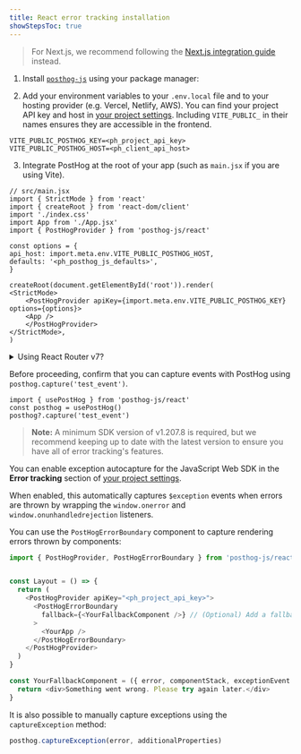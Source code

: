 ```yaml
---
title: React error tracking installation
showStepsToc: true
---
```



> For Next.js, we recommend following the [Next.js integration guide](/docs/integrate/next-js) instead.

<Steps>
<Step title="Install PostHog web SDK" badge="required">


1. Install [`posthog-js`](https://github.com/posthog/posthog-js) using your package manager:

<InstallWebPackageManagers />

2. Add your environment variables to your `.env.local` file and to your hosting provider (e.g. Vercel, Netlify, AWS). You can find your project API key and host in [your project settings](https://app.posthog.com/settings/project). Including `VITE_PUBLIC_` in their names ensures they are accessible in the frontend.

```shell file=.env.local
VITE_PUBLIC_POSTHOG_KEY=<ph_project_api_key>
VITE_PUBLIC_POSTHOG_HOST=<ph_client_api_host>
```

3. Integrate PostHog at the root of your app (such as `main.jsx` if you are using Vite).

```react
// src/main.jsx
import { StrictMode } from 'react'
import { createRoot } from 'react-dom/client'
import './index.css'
import App from './App.jsx'
import { PostHogProvider } from 'posthog-js/react'

const options = {
api_host: import.meta.env.VITE_PUBLIC_POSTHOG_HOST,
defaults: '<ph_posthog_js_defaults>',
}

createRoot(document.getElementById('root')).render(
<StrictMode>
    <PostHogProvider apiKey={import.meta.env.VITE_PUBLIC_POSTHOG_KEY} options={options}>
    <App />
    </PostHogProvider>
</StrictMode>,
)
```

<details>
<summary>Using React Router v7?</summary>

You need to set `posthog-js` and `posthog-js/react` as external packages in your `vite.config.ts` file to avoid SSR errors.

```ts file=vite.config.ts
// ... imports

export default defineConfig({
    plugins: [tailwindcss(), reactRouter(), tsconfigPaths()],
    ssr: {
    noExternal: ['posthog-js', 'posthog-js/react']
    }
});
``` 

See our [Remix docs](/docs/libraries/remix) for more details.
</details>

</Step>

<Step checkpoint title="Verify PostHog is initialized" subtitle="Confirm you can capture events with PostHog">

Before proceeding, confirm that you can capture events with PostHog using `posthog.capture('test_event')`.

```tsx
import { usePostHog } from 'posthog-js/react'
const posthog = usePostHog()
posthog?.capture('test_event')
```

</Step>

<Step title="Set up exception autocapture" badge="recommended">

> **Note:** A minimum SDK version of v1.207.8 is required, but we recommend keeping up to date with the latest version to ensure you have all of error tracking's features.

You can enable exception autocapture for the JavaScript Web SDK in the **Error tracking** section of [your project settings](https://app.posthog.com/settings/project-error-tracking#exception-autocapture). 

When enabled, this automatically captures `$exception` events when errors are thrown by wrapping the `window.onerror` and `window.onunhandledrejection` listeners.

</Step>

<Step title="Set up error boundaries" badge="optional">

You can use the `PostHogErrorBoundary` component to capture rendering errors thrown by components:

```javascript
import { PostHogProvider, PostHogErrorBoundary } from 'posthog-js/react'


const Layout = () => {
  return (
    <PostHogProvider apiKey="<ph_project_api_key>">
      <PostHogErrorBoundary
        fallback={<YourFallbackComponent />} // (Optional) Add a fallback component that's shown when an error happens.
      >
        <YourApp />
      </PostHogErrorBoundary>
    </PostHogProvider>
  )
}

const YourFallbackComponent = ({ error, componentStack, exceptionEvent }) => {
  return <div>Something went wrong. Please try again later.</div>
}
```

</Step>

<Step title="Manually capture exceptions" badge="optional">

It is also possible to manually capture exceptions using the `captureException` method:

```js
posthog.captureException(error, additionalProperties)
```

</Step>

<StepVerifyErrorTracking />

<Step title="Upload source maps" badge="required">

<StepUploadSourceMaps urlPath="react" framework="React" />

</Step>

</Steps> 